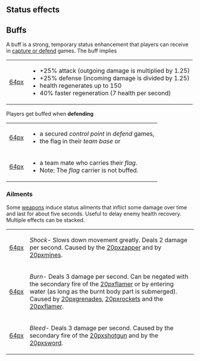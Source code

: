 ==Status effects==
==Buffs==
A buff is a strong, temporary status enhancement that players can receive in [[Modes_and_Mutators_in_SVN|capture or defend]] games. The buff implies
{|
|[[file:buff.png|64px]]
|
* +25% attack (outgoing damage is multiplied by 1.25)
* +25% defense (incoming damage is divided by 1.25)
* health regenerates up to 150
* 40% faster regeneration (7 health per second)
|}
Players get buffed when '''defending'''
{|
|[[file:point.png|64px]]
|
*a secured ''control point'' in ''defend'' games,
*the flag in their ''team base'' or
|-
|[[file:flag.png|64px]]
|
* a team mate who carries their ''flag''.
* Note: The ''flag'' carrier is not buffed.
|}
===Ailments===
Some [[Weapons_in_SVN|weapons]] induce status ailments that inflict some damage over time and last for about five seconds. Useful to delay enemy health recovery. Multiple effects can be stacked. 
{|
|[[file:shock.png|64px]]
|''Shock''- Slows down movement greatly. Deals 2 damage per second. Caused by the [[file:zappercol.png|20px]]zapper and by [[file:minecol.png|20px]]mines.
|-
|[[file:burn.png|64px]] 
|''Burn''- Deals 3 damage per second. Can be negated with the secondary fire of the [[file:flamercol.png|20px]]flamer or by entering water (as long as the burnt body part is submerged). Caused by [[file:grenadecol.png|20px]]grenades, [[file:rocketcol.png|20px]]rockets and the [[file:flamercol.png|20px]]flamer.
|-
|[[file:bleed.png|64px]]
|''Bleed''- Deals 3 damage per second. Caused by the secondary fire of the [[file:shotguncol.png|20px]]shotgun and by the [[file:swordcol.png|20px]]sword.
|}